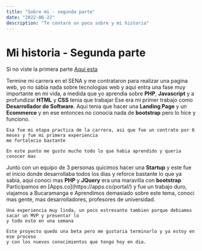 ```yaml
---
title: "Sobre mi - segunda parte"
date: "2022-06-22"
description: "Te contare un poco sobre y mi historia"
---
```


# Mi historia - Segunda parte

Si no viste la primera parte [Aqui esta](/aboutme)

<Paragraph>
    Termine mi carrera en el SENA y me contrataron para realizar una pagina web, 
    yo no sabia nada sobre tecnologias web y aqui entra una fase muy importante 
    en mi vida, a medida que yo aprendia sobre <b>PHP</b>, <b>Javascript</b> y a 
    profundizar <b>HTML</b> y <b>CSS</b> tenia que trabajar
</Paragraph>
<Paragraph>
    Ese era mi primer trabajo como <b>Desarrollador de Software</b>. Aqui tenia que hacer una <b>Landing Page</b>
    y un <b>Ecommerce</b> y en ese entonces no conocia nada de <b>bootstrap</b> pero lo hice y funciono.

    Esa fue mi etapa practica de la carrera, asi que fue un contrato por 6 meses y fue mi primera experiencia
    me fortalecio bastante

    En este punto me gusto mucho todo lo que habia aprendido y queria conocer mas

</Paragraph>
<Paragraph>
    Junto con un equipo de 3 personas quicimos hacer una <b>Startup</b> y este fue el inicio
    donde desarrollaba todos los dias y reforce bastante lo que ya sabia, aqui conoci mas <b>PHP</b> y 
    <b>JQuery</b> era una maravilla con <b>bootstrap</b>  
</Paragraph>

<Paragraph>
    Participamos en [Apps.co](https://apps.co/portal/) y fue un trabajo duro, viajamos a Bucaramanga e
    Aprendimos demasiado sobre este tema, conoci mas gente, mas desarrolladores, profesores de universidad.

    Una experiencia muy linda, un poco estresante tambien porque debiamos sacar un MVP y presentar lo
    y todo esto en una semana

    Este proyecto quedo una beta pero me gustaria terminarlo y ya estoy en ese proceso
    y con los nuevos conocimientos que tengo hoy en dia.

</Paragraph>
